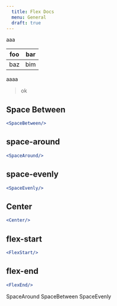 ```yaml
---
  title: Flex Docs
  menu: General 
  draft: true
---
```



aaa

| foo | bar |
| --- | --- |
| baz | bim |

aaaa


> ok

## Space Between  


```jsx live=true
<SpaceBetween/>
```

## space-around 

```jsx live=true
<SpaceAround/>
```

## space-evenly  

```jsx live=true
<SpaceEvenly/>
```

## Center 

<!--suppress HtmlDeprecatedTag -->
```jsx live=true
<Center/>
```


## flex-start  

```jsx live=true
<FlexStart/>
```

## flex-end  

```jsx live=true
<FlexEnd/>
```


<Playground>
<Box>
<Flex flexWrap='wrap' alignItems='center' height={500}>
<Text mb={0} style={{alignSelf: 'flex-end'}}>SpaceAround</Text>
<Flex minWidth={'100%'} justifyContent={'space-around'}>
  <BorderBox bg={'green.3'} size={20}></BorderBox>
  <BorderBox bg={'blue.3'} size={20}></BorderBox>
  <BorderBox bg={'orange.3'} size={20}></BorderBox>
  <BorderBox bg={'gray.3'} size={20}></BorderBox>
</Flex>
<Text mb={0} style={{alignSelf: 'flex-end'}}>SpaceBetween</Text>
<Flex minWidth={'100%'} justifyContent={'space-between'}>
  <BorderBox bg={'green.3'} size={20}></BorderBox>
  <BorderBox bg={'blue.3'} size={20}></BorderBox>
  <BorderBox bg={'orange.3'} size={20}></BorderBox>
  <BorderBox bg={'gray.3'} size={20}></BorderBox>
</Flex>
<Text mb={0} style={{alignSelf: 'flex-end'}}>SpaceEvenly</Text>
<Flex minWidth={'100%'} justifyContent={'space-evenly'}>
  <BorderBox bg={'green.3'} size={20}></BorderBox>
  <BorderBox bg={'blue.3'} size={20}></BorderBox>
  <BorderBox bg={'orange.3'} size={20}></BorderBox>
  <BorderBox bg={'gray.3'} size={20}></BorderBox>
</Flex>
</Flex>
</Box>
</Playground>
